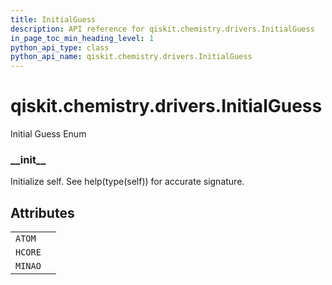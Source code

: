 ```yaml
---
title: InitialGuess
description: API reference for qiskit.chemistry.drivers.InitialGuess
in_page_toc_min_heading_level: 1
python_api_type: class
python_api_name: qiskit.chemistry.drivers.InitialGuess
---
```


<span id="qiskit-chemistry-drivers-initialguess" />

# qiskit.chemistry.drivers.InitialGuess

<Class id="qiskit.chemistry.drivers.InitialGuess" github="https://github.com/qiskit-community/qiskit-aqua/tree/stable/0.8/qiskit/chemistry/drivers/pyscfd/pyscfdriver.py" signature="InitialGuess(value)">
  Initial Guess Enum

  ### \_\_init\_\_

  <Function id="qiskit.chemistry.drivers.InitialGuess.__init__" name="__init__" signature="__init__()">
    Initialize self. See help(type(self)) for accurate signature.
  </Function>

  ## Attributes

  |         |   |
  | ------- | - |
  | `ATOM`  |   |
  | `HCORE` |   |
  | `MINAO` |   |
</Class>

